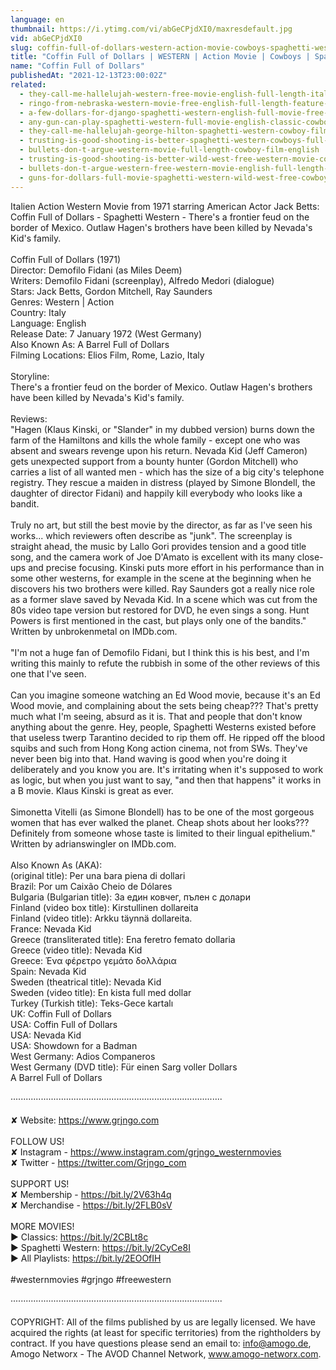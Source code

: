 ```yaml
---
language: en
thumbnail: https://i.ytimg.com/vi/abGeCPjdXI0/maxresdefault.jpg
vid: abGeCPjdXI0
slug: coffin-full-of-dollars-western-action-movie-cowboys-spaghetti-western-english
title: "Coffin Full of Dollars | WESTERN | Action Movie | Cowboys | Spaghetti Western | English"
name: "Coffin Full of Dollars"
publishedAt: "2021-12-13T23:00:02Z"
related:
  - they-call-me-hallelujah-western-free-movie-english-full-length-italian-western-feature-film
  - ringo-from-nebraska-western-movie-free-english-full-length-feature-film-spaghetti-western
  - a-few-dollars-for-django-spaghetti-western-english-full-movie-free-full-youtube-movies
  - any-gun-can-play-spaghetti-western-full-movie-english-classic-cowboy-film-free-full-westerns
  - they-call-me-hallelujah-george-hilton-spaghetti-western-cowboy-film
  - trusting-is-good-shooting-is-better-spaghetti-western-cowboys-full-western
  - bullets-don-t-argue-western-movie-full-length-cowboy-film-english
  - trusting-is-good-shooting-is-better-wild-west-free-western-movie-cowboys-english
  - bullets-don-t-argue-western-free-western-movie-english-full-length-feature-film
  - guns-for-dollars-full-movie-spaghetti-western-wild-west-free-cowboy-movie
---
```


Italien Action Western Movie from 1971 starring American Actor Jack Betts: Coffin Full of Dollars - Spaghetti Western - There's a frontier feud on the border of Mexico. Outlaw Hagen's brothers have been killed by Nevada's Kid's family. <br />
<br />
Coffin Full of Dollars (1971)<br />
Director: Demofilo Fidani (as Miles Deem)<br />
Writers: Demofilo Fidani (screenplay), Alfredo Medori (dialogue) <br />
Stars: Jack Betts, Gordon Mitchell, Ray Saunders<br />
Genres: Western | Action <br />
Country: Italy<br />
Language: English<br />
Release Date: 7 January 1972 (West Germany) <br />
Also Known As: A Barrel Full of Dollars <br />
Filming Locations: Elios Film, Rome, Lazio, Italy <br />
<br />
Storyline:<br />
There's a frontier feud on the border of Mexico. Outlaw Hagen's brothers have been killed by Nevada's Kid's family.<br />
<br />
Reviews:<br />
"Hagen (Klaus Kinski, or "Slander" in my dubbed version) burns down the farm of the Hamiltons and kills the whole family - except one who was absent and swears revenge upon his return. Nevada Kid (Jeff Cameron) gets unexpected support from a bounty hunter (Gordon Mitchell) who carries a list of all wanted men - which has the size of a big city's telephone registry. They rescue a maiden in distress (played by Simone Blondell, the daughter of director Fidani) and happily kill everybody who looks like a bandit.<br />
<br />
Truly no art, but still the best movie by the director, as far as I've seen his works... which reviewers often describe as "junk". The screenplay is straight ahead, the music by Lallo Gori provides tension and a good title song, and the camera work of Joe D'Amato is excellent with its many close-ups and precise focusing. Kinski puts more effort in his performance than in some other westerns, for example in the scene at the beginning when he discovers his two brothers were killed. Ray Saunders got a really nice role as a former slave saved by Nevada Kid. In a scene which was cut from the 80s video tape version but restored for DVD, he even sings a song. Hunt Powers is first mentioned in the cast, but plays only one of the bandits." Written by unbrokenmetal on IMDb.com.<br />
<br />
"I'm not a huge fan of Demofilo Fidani, but I think this is his best, and I'm writing this mainly to refute the rubbish in some of the other reviews of this one that I've seen.<br />
<br />
Can you imagine someone watching an Ed Wood movie, because it's an Ed Wood movie, and complaining about the sets being cheap??? That's pretty much what I'm seeing, absurd as it is. That and people that don't know anything about the genre. Hey, people, Spaghetti Westerns existed before that useless twerp Tarantino decided to rip them off. He ripped off the blood squibs and such from Hong Kong action cinema, not from SWs. They've never been big into that. Hand waving is good when you're doing it deliberately and you know you are. It's irritating when it's supposed to work as logic, but when you just want to say, "and then that happens" it works in a B movie. Klaus Kinski is great as ever.<br />
<br />
Simonetta Vitelli (as Simone Blondell) has to be one of the most gorgeous women that has ever walked the planet. Cheap shots about her looks??? Definitely from someone whose taste is limited to their lingual epithelium." Written by adrianswingler on IMDb.com.<br />
<br />
Also Known As (AKA):<br />
(original title): Per una bara piena di dollari<br />
Brazil: Por um Caixão Cheio de Dólares<br />
Bulgaria (Bulgarian title): За един ковчег, пълен с долари<br />
Finland (video box title): Kirstullinen dollareita<br />
Finland (video title): Arkku täynnä dollareita.<br />
France: Nevada Kid<br />
Greece (transliterated title): Ena feretro femato dollaria<br />
Greece (video title): Nevada Kid<br />
Greece:  Ένα φέρετρο γεμάτο δολλάρια<br />
Spain: Nevada Kid<br />
Sweden (theatrical title): Nevada Kid<br />
Sweden (video title): En kista full med dollar<br />
Turkey (Turkish title): Teks-Gece kartalı<br />
UK: Coffin Full of Dollars<br />
USA: Coffin Full of Dollars<br />
USA: Nevada Kid<br />
USA: Showdown for a Badman<br />
West Germany: Adios Companeros<br />
West Germany (DVD title): Für einen Sarg voller Dollars<br />
 A Barrel Full of Dollars<br />
<br />
····················································································<br />
<br />
✘ Website: https://www.grjngo.com<br />
<br />
FOLLOW US!<br />
✘ Instagram - https://www.instagram.com/grjngo_westernmovies<br />
✘ Twitter - https://twitter.com/Grjngo_com<br />
<br />
SUPPORT US!<br />
✘ Membership - https://bit.ly/2V63h4q<br />
✘ Merchandise - https://bit.ly/2FLB0sV<br />
<br />
MORE MOVIES! <br />
► Classics: https://bit.ly/2CBLt8c <br />
► Spaghetti Western: https://bit.ly/2CyCe8I <br />
► All Playlists: https://bit.ly/2EOOfIH <br />
<br />
#westernmovies #grjngo #freewestern<br />
<br />
····················································································<br />
<br />
COPYRIGHT: All of the films published by us are legally licensed. We have acquired the rights (at least for specific territories) from the rightholders by contract. If you have questions please send an email to: info@amogo.de, Amogo Networx - The AVOD Channel Network, www.amogo-networx.com.